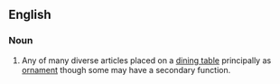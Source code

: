 ==English==

===Noun===
{{en-noun}}

# Any of many diverse articles placed on a [[dining table]] principally as [[ornament]] though some may have a secondary function.